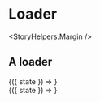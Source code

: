 

<Meta title="Components|Loaders" />

# Loader

<StoryHelpers.Margin />

## A loader

<Story name="Loader">
  <div>
    <div>
      <StoryHelpers.StateCtrl label="Loader">
        {({ state }) => <Loader show={state} />}
      </StoryHelpers.StateCtrl>
    </div>
    <StoryHelpers.Margin />
    <div>
      <StoryHelpers.StateCtrl label="Fullscreen Loader">
        {({ state }) => <Loader fullScreen show={state} />}
      </StoryHelpers.StateCtrl>
    </div>
  </div>
</Story>

<Props of={Loader} />
